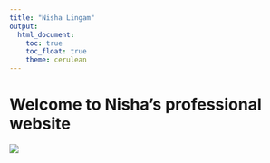 ```yaml
---
title: "Nisha Lingam"
output: 
  html_document:
    toc: true
    toc_float: true
    theme: cerulean
---
```

# Welcome to Nisha's professional website

![](images/cuimc.png)